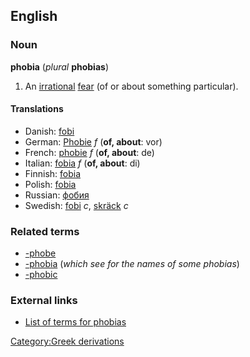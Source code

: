 {{wikipedia}}
==English==
===Noun===
'''phobia''' (''plural'' '''phobias''')

#An [[irrational]] [[fear]] (of or about something particular).

====Translations====
*Danish: [[fobi]]
*German: [[Phobie#German|Phobie]] ''f'' ('''of, about''': vor)
*French: [[phobie#French|phobie]] ''f'' ('''of, about''': de)
*Italian: [[fobia#Italian|fobia]] ''f'' ('''of, about''': di)
*Finnish: [[fobia#Finnish|fobia]]
*Polish: [[fobia#Polish|fobia]]
*Russian: [[фобия]]
*Swedish: [[fobi]] ''c'', [[skräck]] ''c''

===Related terms===
*[[-phobe]]
*[[-phobia]] (''which see for the names of some phobias'')
*[[-phobic]]

===External links===
*[http://www.phobialist.com List of terms for phobias]
[[Category:Greek derivations]]